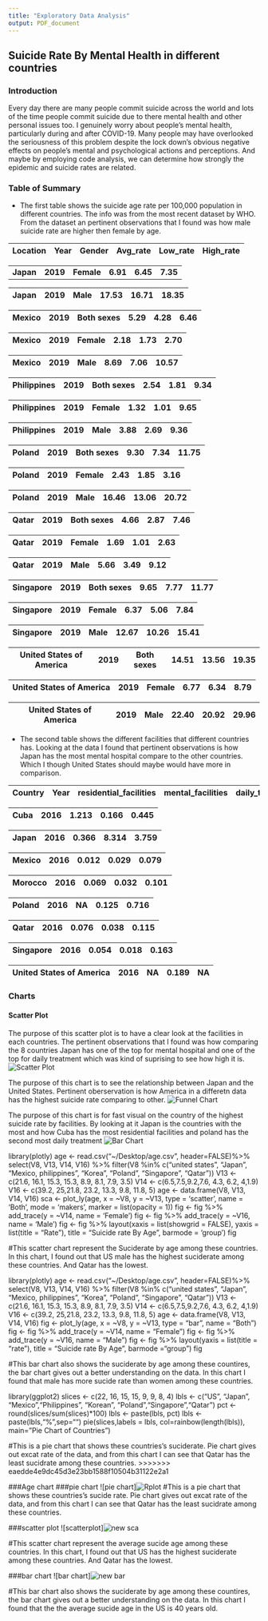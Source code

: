 ```yaml
---
title: "Exploratory Data Analysis"
output: PDF_document
---
```


## Suicide Rate By Mental Health in different countries

### Introduction

Every day there are many people commit suicide across the world and lots of the time people commit suicide due to there mental health and other personal issues too. I genuinely worry about people's mental health, particularly during and after COVID-19. Many people may have overlooked the seriousness of this problem despite the lock down's obvious negative effects on people's mental and psychological actions and perceptions. And maybe by employing code analysis, we can determine how strongly the epidemic and suicide rates are related.

### Table of Summary

-   The first table shows the suicide age rate per 100,000 population in different countries. The info was from the most recent dataset by WHO. From the dataset an pertinent observations that I found was how male suicide rate are higher then female by age.

| Location | Year | Gender | Avg_rate | Low_rate | High_rate |
|----------|------|--------|----------|----------|-----------|

|           |          |            |          |          |          |
|-----------|----------|------------|----------|----------|----------|
| **Japan** | **2019** | **Female** | **6.91** | **6.45** | **7.35** |

| Japan | 2019 | Male | 17.53 | 16.71 | 18.35 |
|-------|------|------|-------|-------|-------|

| Mexico | 2019 | Both sexes | 5.29 | 4.28 | 6.46 |
|--------|------|------------|------|------|------|

| Mexico | 2019 | Female | 2.18 | 1.73 | 2.70 |
|--------|------|--------|------|------|------|

| Mexico | 2019 | Male | 8.69 | 7.06 | 10.57 |
|--------|------|------|------|------|-------|

| Philippines | 2019 | Both sexes | 2.54 | 1.81 | 9.34 |
|-------------|------|------------|------|------|------|

| Philippines | 2019 | Female | 1.32 | 1.01 | 9.65 |
|-------------|------|--------|------|------|------|

| Philippines | 2019 | Male | 3.88 | 2.69 | 9.36 |
|-------------|------|------|------|------|------|

| Poland | 2019 | Both sexes | 9.30 | 7.34 | 11.75 |
|--------|------|------------|------|------|-------|

| Poland | 2019 | Female | 2.43 | 1.85 | 3.16 |
|--------|------|--------|------|------|------|

| Poland | 2019 | Male | 16.46 | 13.06 | 20.72 |
|--------|------|------|-------|-------|-------|

| Qatar | 2019 | Both sexes | 4.66 | 2.87 | 7.46 |
|-------|------|------------|------|------|------|

| Qatar | 2019 | Female | 1.69 | 1.01 | 2.63 |
|-------|------|--------|------|------|------|

| Qatar | 2019 | Male | 5.66 | 3.49 | 9.12 |
|-------|------|------|------|------|------|

| Singapore | 2019 | Both sexes | 9.65 | 7.77 | 11.77 |
|-----------|------|------------|------|------|-------|

| Singapore | 2019 | Female | 6.37 | 5.06 | 7.84 |
|-----------|------|--------|------|------|------|

| Singapore | 2019 | Male | 12.67 | 10.26 | 15.41 |
|-----------|------|------|-------|-------|-------|

| United States of America | 2019 | Both sexes | 14.51 | 13.56 | 19.35 |
|--------------------------|------|------------|-------|-------|-------|

| United States of America | 2019 | Female | 6.77 | 6.34 | 8.79 |
|--------------------------|------|--------|------|------|------|

| United States of America | 2019 | Male | 22.40 | 20.92 | 29.96 |
|--------------------------|------|------|-------|-------|-------|

-   The second table shows the different facilities that different countries has. Looking at the data I found that pertinent observations is how Japan has the most mental hospital compare to the other countries. Which I though United States should maybe would have more in comparison.

| Country | Year | residential_facilities | mental_facilities | daily_treatment |
|---------|------|------------------------|-------------------|-----------------|

| Cuba | 2016 | 1.213 | 0.166 | 0.445 |
|------|------|-------|-------|-------|

| Japan | 2016 | 0.366 | 8.314 | 3.759 |
|-------|------|-------|-------|-------|

| Mexico | 2016 | 0.012 | 0.029 | 0.079 |
|--------|------|-------|-------|-------|

| Morocco | 2016 | 0.069 | 0.032 | 0.101 |
|---------|------|-------|-------|-------|

| Poland | 2016 | NA  | 0.125 | 0.716 |
|--------|------|-----|-------|-------|

| Qatar | 2016 | 0.076 | 0.038 | 0.115 |
|-------|------|-------|-------|-------|

| Singapore | 2016 | 0.054 | 0.018 | 0.163 |
|-----------|------|-------|-------|-------|

| United States of America | 2016 | NA  | 0.189 | NA  |
|--------------------------|------|-----|-------|-----|

### Charts

#### Scatter Plot

The purpose of this scatter plot is to have a clear look at the facilities in each countries.
The pertinent observations that I found was how comparing the 8 countries Japan has one of the top for mental hospital
and one of the top for daily treatment which was kind of suprising to see how high it is.
![Scatter Plot](/Users/luluuchenn/Desktop/Rplot.png)

The purpose of this chart is to see the relationship between Japan and the United States.
Pertinent oberservation is how America in a differetn data has the highest suicide rate comparing to other.
![Funnel Chart](/Users/luluuchenn/Desktop/Rplot01.png)

The purpose of this chart is for fast visual on the country of the highest suicide rate by facilities.
By looking at it Japan is the countries with the most and how Cuba has the most residential facilities and poland has the
second most daily treatment
![Bar Chart](/Users/luluuchenn/Desktop/Rplot02.png)

library(plotly) age \<- read.csv("\~/Desktop/age.csv", header=FALSE)%\>% select(V8, V13, V14, V16) %\>% filter(V8 %in% c("united states", "Japan", "Mexico, philippines", "Korea", "Poland", "Singapore", "Qatar")) V13 \<- c(21.6, 16.1, 15.3, 15.3, 8.9, 8.1, 7.9, 3.5) V14 \<- c(6.5,7.5,9.2,7.6, 4.3, 6.2, 4,1.9) V16 \<- c(39.2, 25,21.8, 23.2, 13.3, 9.8, 11.8, 5) age \<- data.frame(V8, V13, V14, V16) sca \<- plot_ly(age, x = \~V8, y = \~V13, type = 'scatter', name = 'Both', mode = 'makers', marker = list(opacity = 1)) fig \<- fig %\>% add_trace(y = \~V14, name = 'Female') fig \<- fig %\>% add_trace(y = \~V16, name = 'Male') fig \<- fig %\>% layout(xaxis = list(showgrid = FALSE), yaxis = list(title = "Rate"), title = "Suicide rate By Age", barmode = 'group') fig

#This scatter chart represent the Suciderate by age among these countries. In this chart, I found out that US male has the highest suciderate among these countries. And Qatar has the lowest.

library(plotly) age \<- read.csv("\~/Desktop/age.csv", header=FALSE)%\>% select(V8, V13, V14, V16) %\>% filter(V8 %in% c("united states", "Japan", "Mexico, philippines", "Korea", "Poland", "Singapore", "Qatar")) V13 \<- c(21.6, 16.1, 15.3, 15.3, 8.9, 8.1, 7.9, 3.5) V14 \<- c(6.5,7.5,9.2,7.6, 4.3, 6.2, 4,1.9) V16 \<- c(39.2, 25,21.8, 23.2, 13.3, 9.8, 11.8, 5) age \<- data.frame(V8, V13, V14, V16) fig \<- plot_ly(age, x = \~V8, y = \~V13, type = "bar", name = "Both") fig \<- fig %\>% add_trace(y = \~V14, name = "Female") fig \<- fig %\>% add_trace(y = \~V16, name = "Male") fig \<- fig %\>% layout(yaxis = list(title = "rate"), title = "Suicide rate By Age", barmode ="group") fig

#This bar chart also shows the suciderate by age among these countires, the bar chart gives out a better understanding on the data. In this chart I found that male has more sucide rate than women among these countries.

library(ggplot2) slices \<- c(22, 16, 15, 15, 9, 9, 8, 4) lbls \<- c("US", "Japan", "Mexico","Philippines", "Korean", "Poland","Singapore","Qatar") pct \<- round(slices/sum(slices)\*100) lbls \<- paste(lbls, pct) lbls \<- paste(lbls,"%",sep="") pie(slices,labels = lbls, col=rainbow(length(lbls)), main="Pie Chart of Countries")

#This is a pie chart that shows these countries's suciderate. Pie chart gives out excat rate of the data, and from this chart I can see that Qatar has the least sucidrate among these countries. \>\>\>\>\>\>\> eaedde4e9dc45d3e23bb1588f10504b31122e2a1

###Age chart
###pie chart
![pie chart]![Rplot](https://user-images.githubusercontent.com/108854993/183355555-d52b2834-b352-4b13-9029-3a24cc4017cd.png)
#This is a pie chart that shows these countries's sucide rate. Pie chart gives out excat rate of the data, and from this chart I can see that Qatar has the least sucidrate among these countries. 

###scatter plot
![scatterplot]![new sca](https://user-images.githubusercontent.com/108854993/183526916-62bdfa35-50fc-42f2-867a-753235521207.png)

#This scatter chart represent the average sucide age among these countries. In this chart, I found out that US has the highest suciderate among these countries. And Qatar has the lowest.

###bar chart
![bar chart]![new bar](https://user-images.githubusercontent.com/108854993/183526885-6538716b-339b-407a-807a-115c4cc05c54.png)


#This bar chart also shows the suciderate by age among these countires, the bar chart gives out a better understanding on the data. In this chart I found that the the average sucide age in the US is 40 years old.
